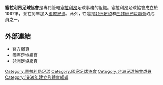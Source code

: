 {{國家足協
|Name               = 塞拉利昂足球協會
|Logo               = <!-- 檔案不存在 Sierra Leone football association.png -->
|Founded            = 1967年
|FIFA affiliation   = 1967年
|Region             = [[非洲足協|非洲足協]]
|Region affiliation = 1967年
|Subregion             = [[西非洲足球聯會|西非洲足球聯會]]
|Subregion affiliation = 1975年
|President          = Nahim Khadi
}}

'''塞拉利昂足球協會'''是專門管轄[[塞拉利昂|塞拉利昂]]足球事務的組織。塞拉利昂足球協會成立於1967年，並在同年加入[[國際足協|國際足協]]。此外，它還是[[非洲足協|非洲足協]]和[[西非洲足球聯會|西非洲足球聯會]]的成員之一。

==外部連結==
* [https://web.archive.org/web/20080515131429/http://www.slfa.1hwy.com/ 官方網頁]
* [http://www.fifa.com/associations/association=sle/index.html 國際足協網頁] {{Wayback|url=http://www.fifa.com/associations/association=sle/index.html |date=20181215123357 }}
* [http://www.cafonline.com/association/sierra-leone 非洲足協網頁] {{Wayback|url=http://www.cafonline.com/association/sierra-leone |date=20160303171819 }}

{{非洲足球協會成員}}

[[Category:塞拉利昂足球|Category:塞拉利昂足球]]
[[Category:國家足球協會|Category:國家足球協會]]
[[Category:非洲足球協會成員|Category:非洲足球協會成員]]
[[Category:1960年建立的體育組織|Category:1960年建立的體育組織]]